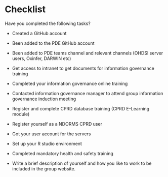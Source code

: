 # Checklist {#sec-checklist}

Have you completed the following tasks?

-   Created a GitHub account

-   Been added to the PDE GitHub account

-   Been added to PDE teams channel and relevant channels (OHDSI server users, Oxinfer, DARWIN etc)

-   Get access to intranet to get documents for information governance training

-   Completed your information governance online training

-   Contacted information governance manager to attend group information governance induction meeting

-   Register and complete CPRD database training (CPRD E-Learning module)

-   Register yourself as a NDORMS CPRD user

-   Got your user account for the servers

-   Set up your R studio environment

-   Completed mandatory health and safety training

-   Write a brief description of yourself and how you like to work to be included in the group website.
